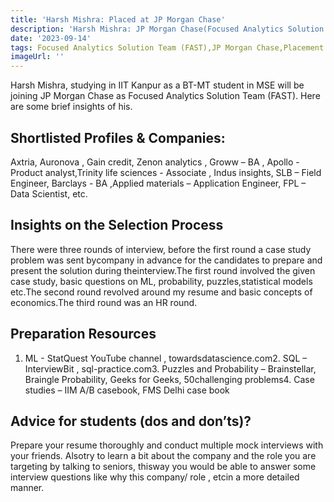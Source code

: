 ```yaml
---
title: 'Harsh Mishra: Placed at JP Morgan Chase'
description: 'Harsh Mishra: JP Morgan Chase(Focused Analytics Solution Team (FAST))'
date: '2023-09-14'
tags: Focused Analytics Solution Team (FAST),JP Morgan Chase,Placement
imageUrl: ''
---
```


Harsh Mishra, studying in IIT Kanpur as a BT-MT student in MSE  will be joining JP Morgan Chase as Focused Analytics Solution Team (FAST). Here are some brief insights of his.

## Shortlisted Profiles & Companies:
Axtria, Auronova , Gain credit, Zenon analytics , Groww – BA , Apollo - Product analyst,Trinity life sciences - Associate , Indus insights, SLB – Field Engineer, Barclays - BA ,Applied materials – Application Engineer, FPL – Data Scientist, etc.

## Insights on the Selection Process
There were three rounds of interview, before the first round a case study problem was sent bycompany in advance for the candidates to prepare and present the solution during theinterview.The first round involved the given case study, basic questions on ML, probability, puzzles,statistical models etc.The second round revolved around my resume and basic concepts of economics.The third round was an HR round.

##  Preparation Resources
1. ML - StatQuest YouTube channel , towardsdatascience.com2. SQL – InterviewBit , sql-practice.com3. Puzzles and Probability – Brainstellar, Braingle Probability, Geeks for Geeks, 50challenging problems4. Case studies – IIM A/B casebook, FMS Delhi case book

## Advice for students (dos and don’ts)? 
Prepare your resume thoroughly and conduct multiple mock interviews with your friends. Alsotry to learn a bit about the company and the role you are targeting by talking to seniors, thisway you would be able to answer some interview questions like why this company/ role , etcin a more detailed manner.

